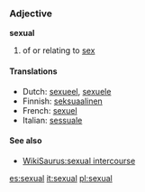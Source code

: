 ===Adjective===
'''sexual'''

# of or relating to [[sex]]

====Translations====
*Dutch: [[sexueel]], [[sexuele]]
*Finnish: [[seksuaalinen]]
*French: [[sexuel]]
*Italian: [[sessuale]]

====See also====
*[[WikiSaurus:sexual intercourse]]

[[es:sexual]]
[[it:sexual]]
[[pl:sexual]]